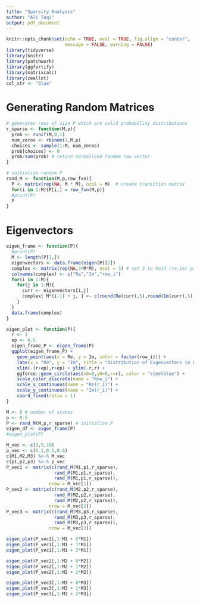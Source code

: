 ```yaml
---
title: "Sparsity Analysis"
author: "Ali Taqi"
output: pdf_document
---
```


```r
knitr::opts_chunk$set(echo = TRUE, eval = TRUE, fig.align = "center", 
                      message = FALSE, warning = FALSE)
library(tidyverse)
library(knitr)
library(patchwork)
library(ggfortify)
library(matrixcalc)
library(zeallot)
col_str <- "blue"
```

# Generating Random Matrices

```r
# generates rows of size P which are valid probability distributions
r_sparse <- function(M,p){
  prob <- runif(M,0,1)
  num_zeros <- rbinom(1,M,p)
  choices <- sample(1:M, num_zeros)
  prob[choices] <- 0
  prob/sum(prob) # return normalized random row vector
}
```

```r
# initialize random P
rand_M <- function(M,p,row_fxn){
  P <- matrix(rep(NA, M * M), ncol = M)  # create transition matrix
  for(i in 1:M){P[i,] = row_fxn(M,p)}
  #print(P)
  P
}
```

\newpage

# Eigenvectors

```r
eigen_frame <- function(P){
  #print(P)
  M <- length(P[1,])
  eigenvectors <- data.frame(eigen(P)[2])
  complex <- matrix(rep(NA,3*M*M), ncol = 3) # set 3 to hold (re,im) pair and whose row it belongs to
  colnames(complex) <- c("Re","Im","row_i")
  for(i in 1:M){
    for(j in 1:M){
      curr <- eigenvectors[i,j]
      complex[ M*(i-1) + j, ] <- c(round(Re(curr),5),round(Im(curr),5),i) 
    }
  }
  data.frame(complex)
}
```

```r
eigen_plot <- function(P){
  r <- 1
  ep <- 0.5
  eigen_frame_P <- eigen_frame(P)
  ggplot(eigen_frame_P) + 
    geom_point(aes(x = Re, y = Im, color = factor(row_i))) + 
    labs(x = "Re", y = "Im", title = "Distribution of Eigenvectors in C") +
    xlim(-(r+ep),r+ep) + ylim(-r,r) +
    ggforce::geom_circle(aes(x0=0,y0=0,r=r), color = "steelblue") +
    scale_color_discrete(name = "Row_i") +
    scale_x_continuous(name = "Re(r_i)") +
    scale_y_continuous(name = "Im(r_i)") +
    coord_fixed(ratio = 1)
}
```

```r
M <- 6 # number of states
p <- 0.5
P <- rand_M(M,p,r_sparse) # initialize P
eigen_df <- eigen_frame(P)
#eigen_plot(P)
```

```r
M_vec <- c(3,5,10)
p_vec <- c(0.1,0.5,0.6)
c(M1,M2,M3) %<-% M_vec
c(p1,p2,p3) %<-% p_vec
P_vec1 <- matrix(c(rand_M(M1,p1,r_sparse),
                  rand_M(M1,p1,r_sparse),
                  rand_M(M1,p1,r_sparse)),
                nrow = M_vec[1])
P_vec2 <- matrix(c(rand_M(M2,p2,r_sparse),
                  rand_M(M2,p2,r_sparse),
                  rand_M(M2,p2,r_sparse)),
                nrow = M_vec[2])
P_vec3 <- matrix(c(rand_M(M3,p3,r_sparse),
                  rand_M(M3,p3,r_sparse),
                  rand_M(M3,p3,r_sparse)),
                nrow = M_vec[3])

eigen_plot(P_vec1[,1:M1 + 0*M1])
eigen_plot(P_vec1[,1:M1 + 1*M1])
eigen_plot(P_vec1[,1:M1 + 2*M1])

eigen_plot(P_vec2[,1:M2 + 0*M2])
eigen_plot(P_vec2[,1:M2 + 1*M2])
eigen_plot(P_vec2[,1:M2 + 2*M2])

eigen_plot(P_vec3[,1:M3 + 0*M3])
eigen_plot(P_vec3[,1:M3 + 1*M3])
eigen_plot(P_vec3[,1:M3 + 2*M3])
```